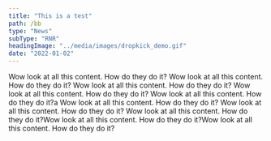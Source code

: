 ```yaml
---
title: "This is a test"
path: /bb
type: "News"
subType: "RNR"
headingImage: "../media/images/dropkick_demo.gif"
date: "2022-01-02"
---
```


Wow look at all this content. How do they do it? Wow look at all this content. How do they do it? Wow look at all this content. How do they do it? Wow look at all this content. How do they do it? Wow look at all this content. How do they do it?a
Wow look at all this content. How do they do it? Wow look at all this content. How do they do it? Wow look at all this content. How do they do it?Wow look at all this content. How do they do it?Wow look at all this content. How do they do it?
